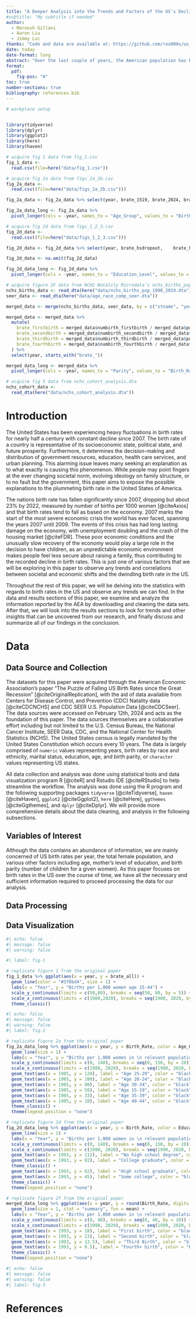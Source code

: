 ```yaml
---
title: "A Deeper Analysis into the Trends and Factors of the US's Declining Birth Rates"
#subtitle: "My subtitle if needed"
author: 
  - Maroosh Gillani
  - Aaron Liu
  - Jimmy Luc
thanks: "Code and data are available at: https://github.com/rex009x/us_birth_rates/tree/master/data . A replication of various aspects in this paper are available at: LINK ."
date: today
date-format: long
abstract: "Over the last couple of years, the American population has been witnessing a steady decline in their birth rates, as suggested by [@citeOriginalReplication]'s data from the American Economic Association. Through the analysis of multiple different factors, such as age and education, we notice a continual decline in birth rate starting from the year 2007. We explore how different social, cultural, and economic effects play a part in this worrying trend. This report sheds light on how the societal trends in the recent years have affected the American citizens in the last few decades, and how these patterns have played a part in this downward trend as people adapt to them."
format:
  pdf:
    fig-pos: "H"
toc: true
number-sections: true
bibliography: references.bib
---
```

```r
# workplace setup


library(tidyverse)
library(dplyr)
library(ggplot2)
library(here)
library(haven)

# acquire fig 1 data from fig_1.csv
fig_1_data <- 
  read.csv(file=here("data/fig_1.csv"))

# acquire fig 2a data from figs_2a_2b.csv
fig_2a_data <-
  read.csv((file=here("data/figs_2a_2b.csv")))

fig_2a_data <- fig_2a_data %>% select(year, brate_1519, brate_2024, brate_2529, brate_3034, brate_3539, brate_4044)

fig_2a_data_long <- fig_2a_data %>%
  pivot_longer(cols = -year, names_to = "Age_Group", values_to = "Birth_Rate")

# acquire fig 2d data from figs_1_2_3.csv
fig_2d_data <-
  read.csv((file=here("data/figs_1_2_3.csv")))

fig_2d_data <- fig_2d_data %>% select(year, brate_hsdropout,	brate_hsgrad,	brate_somecol,	brate_colgrad)

fig_2d_data <- na.omit(fig_2d_data)

fig_2d_data_long <- fig_2d_data %>%
  pivot_longer(cols = -year, names_to = "Education_Level", values_to = "Birth_Rate")

# acquire figure 2F data from NCHS Natality Microdata's nchs_births_pop_1990_2019.dta and SEER's age_race_comp_seer.dta
nchs_births_data <- read_dta(here("data/nchs_births_pop_1990_2019.dta"))
seer_data <- read_dta(here("data/age_race_comp_seer.dta"))

merged_data <- merge(nchs_births_data, seer_data, by = c("stname", "year"))

merged_data <- merged_data %>%
  mutate(
    brate_firstbirth = merged_data$numbirth_firstbirth / merged_data$pop1544 * 1000,
    brate_secondbirth = merged_data$numbirth_secondbirth / merged_data$pop1544 * 1000,
    brate_thirdbirth = merged_data$numbirth_thirdbirth / merged_data$pop1544 * 1000,
    brate_fourthbirth = merged_data$numbirth_fourthbirth / merged_data$pop1544 * 1000
  ) %>%
  select(year, starts_with("brate_"))

merged_data_long <- merged_data %>%
  pivot_longer(cols = -year, names_to = "Parity", values_to = "Birth_Rate")

# acquire fig 5 data from nchs_cohort_analysis.dta
nchs_cohort_data <- 
  read_dta(here("data/nchs_cohort_analysis.dta"))
```

\newpage
# Introduction

The United States has been experiencing heavy fluctuations in birth rates for nearly half a century with constant decline since 2007. The birth rate of a country is representative of its socioeconomic state, political state, and future prosperity. Furthermore, it determines the decision-making and distribution of government resources, education, health care services, and urban planning. This alarming issue leaves many seeking an explanation as to what exactly is causing this phenomenon. While people may point fingers at the ever changing societal norm, evolving ideology on family structure, or to no fault but the government, this paper aims to expose the possible explanations to the plummeting birth rate in the United States of America.

The nations birth rate has fallen significantly since 2007, dropping but about 23% by 2022, measured by number of births per 1000 women [@citeAxios] and that birth rates tend to fall as based on the economy. 2007 marks the start of the most severe economic crisis the world has ever faced, spanning the years 2007 until 2009. The events of this crisis has had long lasting damage on the economy, with unemployment doubling and the crash of the housing market [@citeFDR]. These poor economic conditions and the unusually slow recovery of the economy would play a large role in the decision to have children, as an unpredictable economic environment makes people feel less secure about raising a family, thus contributing to the recorded decline in birth rates. This is just one of various factors that we will be exploring in this paper to observe any trends and correlations between societal and economic shifts and the dwindling birth rate in the US.

Throughout the rest of this paper, we will be delving into the statistics with regards to birth rates in the US and observe any trends we can find. In the data and results sections of this paper, we examine and analyze the information reported by the AEA by downloading and cleaning the data sets. After that, we will look into the results sections to look for trends and other insights that can be uncovered from our research, and finally discuss and summarize all of our findings in the conclusion.

# Data

## Data Source and Collection

The datasets for this paper were acquired through the American Economic Association's paper "The Puzzle of Falling US Birth Rates since the Great Recession" [@citeOriginalReplication], with the aid of data available from Centers for Disease Control, and Prevention (CDC) Natality data [@citeCDCNCHS] and CDC SEER U.S. Population Data [@citeCDCSeer]. The data sources were accessed on February 12th, 2024 and acts as the foundation of this paper. The data sources themselves are a collaborative effort including but not limited to the U.S. Census Bureau, the National Cancer Institute, SEER Data, CDC, and the National Center for Health Statistics (NCHS). The United States census is legally mandated by the United States Constitution which occurs every 10 years. The data is largely comprised of `numeric` values representing years, birth rates by race and ethnicity, marital status, education, age, and birth parity, or `character` values representing US states.

All data collection and analysis was done using statistical tools and data visualization program R [@citeR] and Rstudio IDE [@citeRStudio] to help streamline the workflow. The analysis was done using the R program and the following supporting packages `tidyverse` [@citeTidyverse], `haven` [@citeHaven], `ggplot2` [@citeGgplot2], `here` [@citeHere], `ggthemes` [@citeGgthemes], and `dplyr` [@citeDplyr]. We will provide more comprehensive details about the data cleaning, and analysis in the following subsections.

## Variables of Interest
Although the data contains an abundance of information, we are mainly concerned of US birth rates per year, the total female population, and various other factors including age, mother's level of education, and birth parity (number of children for a given women). As this paper focuses on birth rates in the US over the course of time, we have all the necessary and sufficient information required to proceed processing the data for our analysis.

## Data Processing

## Data Visualization


```r
#| echo: false
#| message: false
#| warning: false

#| label: fig-1

# replicate figure 1 from the original paper
fig_1_data %>% ggplot(aes(x = year, y = brate_all)) +
  geom_line(color = "#378bd4", size = 1) +
  labs(x = "Year", y = "Births per 1,000 women age 15-44") +
  scale_y_continuous(limits = c(50,80), breaks = seq(50, 80, by = 5)) +
  scale_x_continuous(limits = c(1980,2020), breaks = seq(1980, 2020, by = 5)) +
  theme_classic()
```

```r
#| echo: false
#| message: false
#| warning: false
#| label: fig-2

# replicate figure 2a from the original paper
fig_2a_data_long %>% ggplot(aes(x = year, y = Birth_Rate, color = Age_Group)) +
  geom_line(size = 1) +
  labs(x = "Year", y = "Births per 1,000 women in \n relevant population subgroup", color = "Age Group") +
  scale_y_continuous(limits = c(0, 140), breaks = seq(0, 150, by = 20)) +
  scale_x_continuous(limits = c(1980, 2020), breaks = seq(1980, 2020, by = 5)) +
  geom_text(aes(x = 1985, y = 120), label = "Age 25-29", color = "black") +
  geom_text(aes(x = 1985, y = 100), label = "Age 20-24", color = "black") +
  geom_text(aes(x = 1985, y = 80), label = "Age 30-34", color = "black") +
  geom_text(aes(x = 1985, y = 58), label = "Age 15-19", color = "black") +
  geom_text(aes(x = 1985, y = 33), label = "Age 35-39", color = "black") +
  geom_text(aes(x = 1985, y = 10), label = "Age 40-44", color = "black") +
  theme_classic() +
  theme(legend.position = "none")
```

```r
# replicate figure 2d from the original paper
fig_2d_data_long %>% ggplot(aes(x = year, y = Birth_Rate, color = Education_Level)) +
  geom_line(size = 1) +
  labs(x = "Year", y = "Births per 1,000 women in \n relevant population subgroup", color = "Education Level") +
  scale_y_continuous(limits = c(0, 140), breaks = seq(0, 150, by = 20)) +
  scale_x_continuous(limits = c(1990, 2020), breaks = seq(1990, 2020, by = 5)) +
  geom_text(aes(x = 1993, y = 112), label = "No high school degree", color = "black", hjust = 0) +
  geom_text(aes(x = 1993, y = 82), label = "College graduate", color = "#f8766d", hjust = 0) +
  theme_classic() +
  geom_text(aes(x = 1993, y = 62), label = "High school graduate", color = "#00bfc4", hjust = 0) +
  geom_text(aes(x = 1993, y = 45), label = "Some college", color = "black", hjust = 0) +
  theme_classic() +
  theme(legend.position = "none")
```
```r

# replicate figure 2f from the original paper
merged_data_long %>% ggplot(aes(x = year, y = round(Birth_Rate, digits = 1), color = Parity)) +
  geom_line(size = 1, stat = "summary", fun = mean) +
  labs(x = "Year", y = "Births per 1,000 women in \n relevant population subgroup", color = "Parity") +
  scale_y_continuous(limits = c(0, 40), breaks = seq(0, 40, by = 10)) +
  scale_x_continuous(limits = c(1990, 2020), breaks = seq(1990, 2020, by = 5)) +
  geom_text(aes(x = 1993, y = 28), label = "First birth", color = "black", hjust = 0) +
  geom_text(aes(x = 1993, y = 23), label = "Second birth", color = "black", hjust = 0) +
  geom_text(aes(x = 1993, y = 12.5), label = "Third Birth", color = "black", hjust = 0) +
  geom_text(aes(x = 1993, y = 8.5), label = "Fourth+ birth", color = "black", hjust = 0) +
  theme_classic() +
  theme(legend.position = "none")
```

```r
#| echo: false
#| message: false
#| warning: false
#| label: fig-3


```
# References


